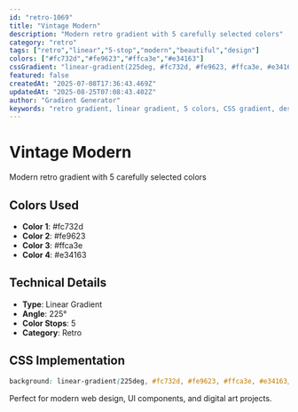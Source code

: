 ```yaml
---
id: "retro-1069"
title: "Vintage Modern"
description: "Modern retro gradient with 5 carefully selected colors"
category: "retro"
tags: ["retro","linear","5-stop","modern","beautiful","design"]
colors: ["#fc732d","#fe9623","#ffca3e","#e34163"]
cssGradient: "linear-gradient(225deg, #fc732d, #fe9623, #ffca3e, #e34163)"
featured: false
createdAt: "2025-07-08T17:36:43.469Z"
updatedAt: "2025-08-25T07:08:43.402Z"
author: "Gradient Generator"
keywords: "retro gradient, linear gradient, 5 colors, CSS gradient, design, #fc732d, #fe9623, #ffca3e, #e34163"
---
```


# Vintage Modern

Modern retro gradient with 5 carefully selected colors

## Colors Used
- **Color 1**: #fc732d
- **Color 2**: #fe9623
- **Color 3**: #ffca3e
- **Color 4**: #e34163

## Technical Details
- **Type**: Linear Gradient
- **Angle**: 225°
- **Color Stops**: 5
- **Category**: Retro

## CSS Implementation
```css
background: linear-gradient(225deg, #fc732d, #fe9623, #ffca3e, #e34163);
```

Perfect for modern web design, UI components, and digital art projects.
